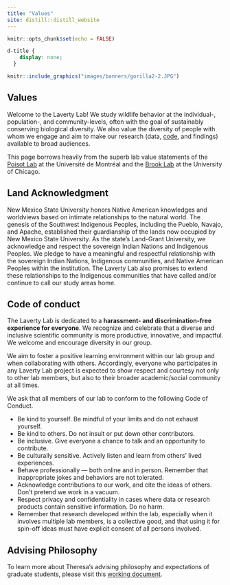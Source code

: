 ```yaml
---
title: "Values"
site: distill::distill_website
---
```


```r
knitr::opts_chunk$set(echo = FALSE)
```

```css
d-title {
    display: none;
  }
```


```r
knitr::include_graphics("images/banners/gorilla2-2.JPG")
```

<h2>Values</h2>
Welcome to the Laverty Lab! We study wildlife behavior at the individual-, population-, and community-levels, often with the goal of sustainably conserving  biological diversity. We also value the diversity of people with whom we engage and aim to make our research (data, [code](https://github.com/LavertyLab), and findings) available to broad audiences. 

This page borrows heavily from the superb lab value statements of the [Poisot Lab](https://poisotlab.io/) at the Université de Montréal and the [Brook Lab](https://brooklab.org/) at the University of Chicago.

## Land Acknowledgment

New Mexico State University honors Native American knowledges and worldviews based on intimate relationships to the natural world. The genesis of the Southwest Indigenous Peoples, including the Pueblo, Navajo, and Apache, established their guardianship of the lands now occupied by New Mexico State University. As the state’s Land-Grant University, we acknowledge and respect the sovereign Indian Nations and Indigenous Peoples. We pledge to have a meaningful and respectful relationship with the sovereign Indian Nations, Indigenous communities, and Native American Peoples within the institution. The Laverty Lab also promises to extend these relationships to the Indigenous communities that have called and/or continue to call our study areas home. 

## Code of conduct

The Laverty Lab is dedicated to a **harassment- and discrimination-free experience for everyone**. We recognize and celebrate that a diverse and inclusive scientific community is more productive, innovative, and impactful. We welcome and encourage diversity in our group. 

We aim to foster a positive learning environment within our lab group and when collaborating with others. Accordingly, everyone who participates in any Laverty Lab project is expected to show respect and courtesy not only to other lab members, but also to their broader academic/social community at all times. 

We ask that all members of our lab to conform to the following Code of Conduct.

  * Be kind to yourself. Be mindful of your limits and do not exhaust yourself.
  * Be kind to others. Do not insult or put down other contributors.
  * Be inclusive. Give everyone a chance to talk and an opportunity to contribute. 
  * Be culturally sensitive. Actively listen and learn from others' lived experiences.
  * Behave professionally — both online and in person. Remember that inappropriate jokes and behaviors are not tolerated. 
  * Acknowledge contributions to our work, and cite the ideas of others. Don’t pretend we work in a vacuum.
  * Respect privacy and confidentiality in cases where data or research products contain sensitive information. Do no harm.
  * Remember that research developed within the lab, especially when it involves multiple lab members, is a collective good, and that using it for spin-off ideas must have explicit consent of all persons involved.

## Advising Philosophy

To learn more about Theresa's advising philosophy and expectations of graduate students, please visit this [working document](https://docs.google.com/document/d/1D4177iBaGw3BkTSVnhm1vDa9mx60WFw6YIQZLR7LpEo/edit?usp=sharing).